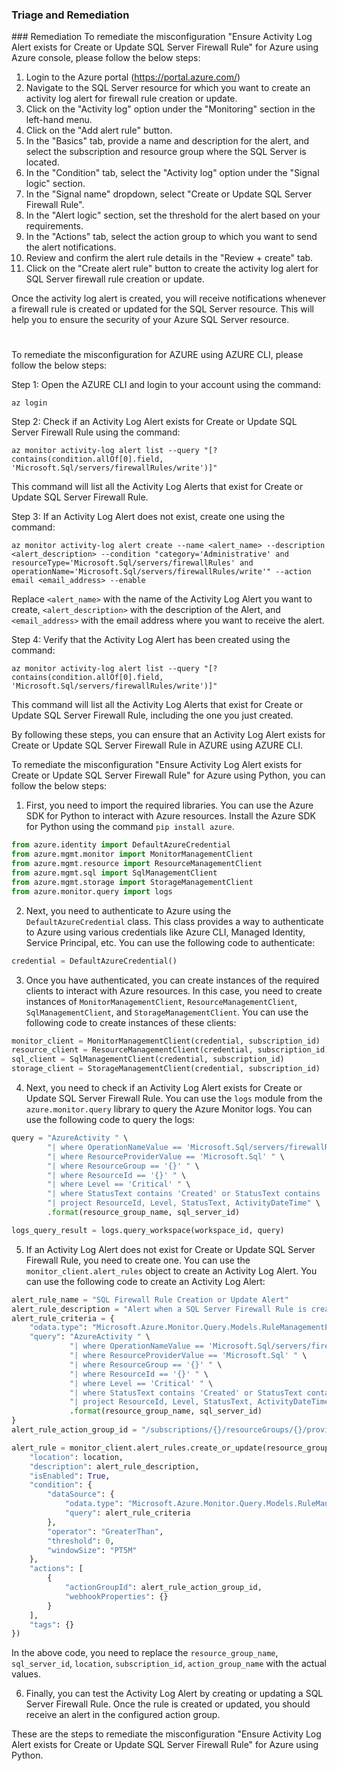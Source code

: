 
### Triage and Remediation
<Tabs>
<Tab title='Remediation'>
### Remediation

<AccordionGroup>
<Accordion title='Using Console' defaultOpen='true'>
To remediate the misconfiguration "Ensure Activity Log Alert exists for Create or Update SQL Server Firewall Rule" for Azure using Azure console, please follow the below steps:

1. Login to the Azure portal (https://portal.azure.com/)
2. Navigate to the SQL Server resource for which you want to create an activity log alert for firewall rule creation or update.
3. Click on the "Activity log" option under the "Monitoring" section in the left-hand menu.
4. Click on the "Add alert rule" button.
5. In the "Basics" tab, provide a name and description for the alert, and select the subscription and resource group where the SQL Server is located.
6. In the "Condition" tab, select the "Activity log" option under the "Signal logic" section.
7. In the "Signal name" dropdown, select "Create or Update SQL Server Firewall Rule".
8. In the "Alert logic" section, set the threshold for the alert based on your requirements.
9. In the "Actions" tab, select the action group to which you want to send the alert notifications.
10. Review and confirm the alert rule details in the "Review + create" tab.
11. Click on the "Create alert rule" button to create the activity log alert for SQL Server firewall rule creation or update.

Once the activity log alert is created, you will receive notifications whenever a firewall rule is created or updated for the SQL Server resource. This will help you to ensure the security of your Azure SQL Server resource.

#
</Accordion>

<Accordion title='Using CLI'>
To remediate the misconfiguration for AZURE using AZURE CLI, please follow the below steps:

Step 1: Open the AZURE CLI and login to your account using the command:
```
az login
```

Step 2: Check if an Activity Log Alert exists for Create or Update SQL Server Firewall Rule using the command:
```
az monitor activity-log alert list --query "[?contains(condition.allOf[0].field, 'Microsoft.Sql/servers/firewallRules/write')]"
```
This command will list all the Activity Log Alerts that exist for Create or Update SQL Server Firewall Rule.

Step 3: If an Activity Log Alert does not exist, create one using the command:
```
az monitor activity-log alert create --name <alert_name> --description <alert_description> --condition "category='Administrative' and resourceType='Microsoft.Sql/servers/firewallRules' and operationName='Microsoft.Sql/servers/firewallRules/write'" --action email <email_address> --enable
```
Replace `<alert_name>` with the name of the Activity Log Alert you want to create, `<alert_description>` with the description of the Alert, and `<email_address>` with the email address where you want to receive the alert.

Step 4: Verify that the Activity Log Alert has been created using the command:
```
az monitor activity-log alert list --query "[?contains(condition.allOf[0].field, 'Microsoft.Sql/servers/firewallRules/write')]"
```
This command will list all the Activity Log Alerts that exist for Create or Update SQL Server Firewall Rule, including the one you just created.

By following these steps, you can ensure that an Activity Log Alert exists for Create or Update SQL Server Firewall Rule in AZURE using AZURE CLI.
</Accordion>

<Accordion title='Using Python'>
To remediate the misconfiguration "Ensure Activity Log Alert exists for Create or Update SQL Server Firewall Rule" for Azure using Python, you can follow the below steps:

1. First, you need to import the required libraries. You can use the Azure SDK for Python to interact with Azure resources. Install the Azure SDK for Python using the command `pip install azure`.

```python
from azure.identity import DefaultAzureCredential
from azure.mgmt.monitor import MonitorManagementClient
from azure.mgmt.resource import ResourceManagementClient
from azure.mgmt.sql import SqlManagementClient
from azure.mgmt.storage import StorageManagementClient
from azure.monitor.query import logs
```

2. Next, you need to authenticate to Azure using the `DefaultAzureCredential` class. This class provides a way to authenticate to Azure using various credentials like Azure CLI, Managed Identity, Service Principal, etc. You can use the following code to authenticate:

```python
credential = DefaultAzureCredential()
```

3. Once you have authenticated, you can create instances of the required clients to interact with Azure resources. In this case, you need to create instances of `MonitorManagementClient`, `ResourceManagementClient`, `SqlManagementClient`, and `StorageManagementClient`. You can use the following code to create instances of these clients:

```python
monitor_client = MonitorManagementClient(credential, subscription_id)
resource_client = ResourceManagementClient(credential, subscription_id)
sql_client = SqlManagementClient(credential, subscription_id)
storage_client = StorageManagementClient(credential, subscription_id)
```

4. Next, you need to check if an Activity Log Alert exists for Create or Update SQL Server Firewall Rule. You can use the `logs` module from the `azure.monitor.query` library to query the Azure Monitor logs. You can use the following code to query the logs:

```python
query = "AzureActivity " \
        "| where OperationNameValue == 'Microsoft.Sql/servers/firewallRules/write' " \
        "| where ResourceProviderValue == 'Microsoft.Sql' " \
        "| where ResourceGroup == '{}' " \
        "| where ResourceId == '{}' " \
        "| where Level == 'Critical' " \
        "| where StatusText contains 'Created' or StatusText contains 'Updated' " \
        "| project ResourceId, Level, StatusText, ActivityDateTime" \
        .format(resource_group_name, sql_server_id)

logs_query_result = logs.query_workspace(workspace_id, query)
```

5. If an Activity Log Alert does not exist for Create or Update SQL Server Firewall Rule, you need to create one. You can use the `monitor_client.alert_rules` object to create an Activity Log Alert. You can use the following code to create an Activity Log Alert:

```python
alert_rule_name = "SQL Firewall Rule Creation or Update Alert"
alert_rule_description = "Alert when a SQL Server Firewall Rule is created or updated"
alert_rule_criteria = {
    "odata.type": "Microsoft.Azure.Monitor.Query.Models.RuleManagementEventRuleDataSource",
    "query": "AzureActivity " \
             "| where OperationNameValue == 'Microsoft.Sql/servers/firewallRules/write' " \
             "| where ResourceProviderValue == 'Microsoft.Sql' " \
             "| where ResourceGroup == '{}' " \
             "| where ResourceId == '{}' " \
             "| where Level == 'Critical' " \
             "| where StatusText contains 'Created' or StatusText contains 'Updated' " \
             "| project ResourceId, Level, StatusText, ActivityDateTime" \
             .format(resource_group_name, sql_server_id)
}
alert_rule_action_group_id = "/subscriptions/{}/resourceGroups/{}/providers/Microsoft.Insights/actionGroups/{}".format(subscription_id, resource_group_name, action_group_name)

alert_rule = monitor_client.alert_rules.create_or_update(resource_group_name, alert_rule_name, {
    "location": location,
    "description": alert_rule_description,
    "isEnabled": True,
    "condition": {
        "dataSource": {
            "odata.type": "Microsoft.Azure.Monitor.Query.Models.RuleManagementEventRuleDataSource",
            "query": alert_rule_criteria
        },
        "operator": "GreaterThan",
        "threshold": 0,
        "windowSize": "PT5M"
    },
    "actions": [
        {
            "actionGroupId": alert_rule_action_group_id,
            "webhookProperties": {}
        }
    ],
    "tags": {}
})
```

In the above code, you need to replace the `resource_group_name`, `sql_server_id`, `location`, `subscription_id`, `action_group_name` with the actual values.

6. Finally, you can test the Activity Log Alert by creating or updating a SQL Server Firewall Rule. Once the rule is created or updated, you should receive an alert in the configured action group.

These are the steps to remediate the misconfiguration "Ensure Activity Log Alert exists for Create or Update SQL Server Firewall Rule" for Azure using Python.
</Accordion>

</AccordionGroup>
</Tab>
</Tabs>

